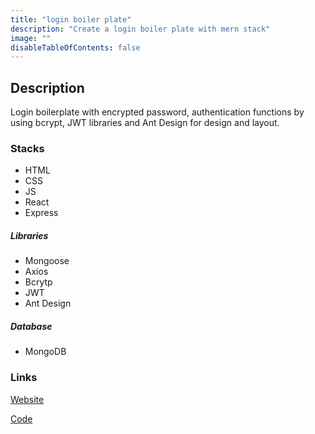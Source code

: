 ```yaml
---
title: "login boiler plate"
description: "Create a login boiler plate with mern stack"
image: ""
disableTableOfContents: false
---
```


## Description

Login boilerplate with encrypted password, authentication functions by using bcrypt, JWT libraries and Ant Design for design and layout.

### Stacks

- HTML
- CSS
- JS
- React
- Express

##### Libraries

- Mongoose
- Axios
- Bcrytp
- JWT
- Ant Design

##### Database

- MongoDB

### Links

[Website](#)

[Code](https://github.com/yoonjh517/react-login-boiler-plate)
